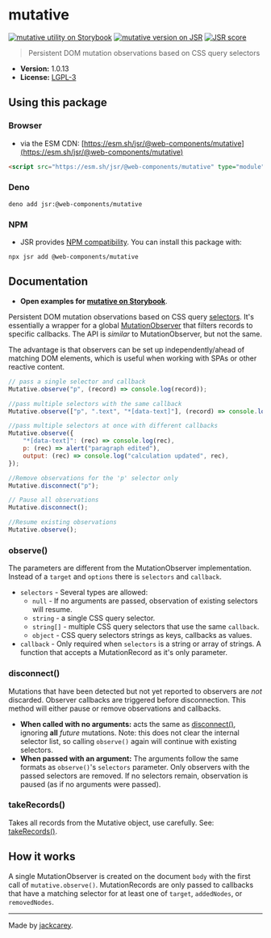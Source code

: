 # mutative

[![mutative utility on Storybook](https://cdn.jsdelivr.net/gh/storybookjs/brand@main/badge/badge-storybook.svg)](https://jackcarey.co.uk/web-components/docs/?path=/docs/utilities-mutative) [![mutative version on JSR](https://jsr.io/badges/@web-components/mutative)](https://jsr.io/@web-components/mutative/versions) [![JSR score](https://jsr.io/badges/@web-components/mutative/score)](https://jsr.io/@web-components/mutative/score)

> Persistent DOM mutation observations based on CSS query selectors

-   **Version:** 1.0.13
-   **License:** [LGPL-3](./LICENSE.md)

## Using this package

### Browser

-   via the ESM CDN: [https://esm.sh/jsr/@web-components/mutative](https://esm.sh/jsr/@web-components/mutative)

```html
<script src="https://esm.sh/jsr/@web-components/mutative" type="module"></script>
```

### Deno

```
deno add jsr:@web-components/mutative
```

### NPM

-   JSR provides [NPM compatibility](https://jsr.io/docs/npm-compatibility). You can install this package with:

```
npx jsr add @web-components/mutative
```

## Documentation

-   **Open examples for [mutative on Storybook](https://jackcarey.co.uk/web-components/docs/?path=/docs/utilities-mutative)**.

Persistent DOM mutation observations based on CSS query [selectors](https://developer.mozilla.org/en-US/docs/Web/CSS/CSS_Selectors). It's essentially a wrapper for a global [MutationObserver](https://developer.mozilla.org/en-US/docs/Web/API/MutationObserver) that filters records to specific callbacks. The API is _similar_ to MutationObserver, but not the same.

The advantage is that observers can be set up independently/ahead of matching DOM elements, which is useful when working with SPAs or other reactive content.

```javascript
// pass a single selector and callback
Mutative.observe("p", (record) => console.log(record));

//pass multiple selectors with the same callback
Mutative.observe(["p", ".text", "*[data-text]"], (record) => console.log("text mutated", record));

//pass multiple selectors at once with different callbacks
Mutative.observe({
    "*[data-text]": (rec) => console.log(rec),
    p: (rec) => alert("paragraph edited"),
    output: (rec) => console.log("calculation updated", rec),
});

//Remove observations for the 'p' selector only
Mutative.disconnect("p");

// Pause all observations
Mutative.disconnect();

//Resume existing observations
Mutative.observe();
```

### observe()

The parameters are different from the MutationObserver implementation. Instead of a `target` and `options` there is `selectors` and `callback`.

-   `selectors` - Several types are allowed:
    -   `null` - If no arguments are passed, observation of existing selectors will resume.
    -   `string` - a single CSS query selector.
    -   `string[]` - multiple CSS query selectors that use the same `callback`.
    -   `object` - CSS query selectors strings as keys, callbacks as values.
-   `callback` - Only required when `selectors` is a string or array of strings. A function that accepts a MutationRecord as it's only parameter.

### disconnect()

Mutations that have been detected but not yet reported to observers are _not_ discarded. Observer callbacks are triggered before disconnection. This method will either pause or remove observations and callbacks.

-   **When called with no arguments:** acts the same as [disconnect()](https://developer.mozilla.org/en-US/docs/Web/API/MutationObserver/disconnect), ignoring **all** _future_ mutations. Note: this does not clear the internal selector list, so calling `observe()` again will continue with existing selectors.
-   **When passed with an argument:** The arguments follow the same formats as `observe()`'s `selectors` parameter. Only observers with the passed selectors are removed. If no selectors remain, observation is paused (as if no arguments were passed).

### takeRecords()

Takes all records from the Mutative object, use carefully. See: [takeRecords()](https://developer.mozilla.org/en-US/docs/Web/API/MutationObserver/takeRecords).

## How it works

A single MutationObserver is created on the document `body` with the first call of `mutative.observe()`. MutationRecords are only passed to callbacks that have a matching selector for at least one of `target`, `addedNodes`, or `removedNodes`.


---

Made by [jackcarey](https://jackcarey.co.uk).
